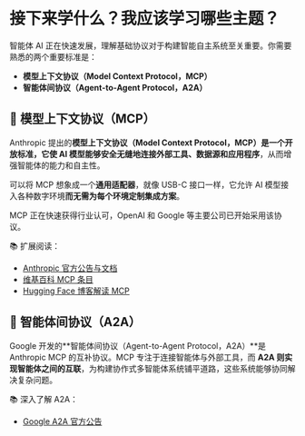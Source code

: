 # 接下来学什么？我应该学习哪些主题？

智能体 AI 正在快速发展，理解基础协议对于构建智能自主系统至关重要。你需要熟悉的两个重要标准是：

- **模型上下文协议（Model Context Protocol，MCP）**  
- **智能体间协议（Agent-to-Agent Protocol，A2A）**

## 🔌 模型上下文协议（MCP）

Anthropic 提出的**模型上下文协议（Model Context Protocol，MCP）**是一个开放标准，它使 AI 模型能够安全无缝地**连接外部工具、数据源和应用程序**，从而增强智能体的能力和自主性。

可以将 MCP 想象成一个**通用适配器**，就像 USB-C 接口一样，它允许 AI 模型接入各种数字环境**而无需为每个环境定制集成方案**。

MCP 正在快速获得行业认可，OpenAI 和 Google 等主要公司已开始采用该协议。

📚 扩展阅读：
- [Anthropic 官方公告与文档](https://www.anthropic.com/news/model-context-protocol)
- [维基百科 MCP 条目](https://en.wikipedia.org/wiki/Model_Context_Protocol)
- [Hugging Face 博客解读 MCP](https://huggingface.co/blog/Kseniase/mcp)

## 🤝 智能体间协议（A2A）

Google 开发的**智能体间协议（Agent-to-Agent Protocol，A2A）**是 Anthropic MCP 的互补协议。MCP 专注于连接智能体与外部工具，而 **A2A 则实现智能体之间的互联**，为构建协作式多智能体系统铺平道路，这些系统能够协同解决复杂问题。

📚 深入了解 A2A：
- [Google A2A 官方公告](https://developers.googleblog.com/en/a2a-a-new-era-of-agent-interoperability/)